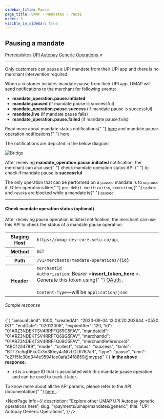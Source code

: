 ```yaml
---
sidebar_title: Pause
page_title: UMAP - Mandates - Pause
order: 3
visible_in_sidebar: true
---
```


## Pausing a mandate

<Card padding="nano" shape="rounded" marginBottom="micro" marginTop="micro">
    <Text size="medium" marginBottom="nano" paddingRight="medium" weight="600">
        Prerequisites
    </Text>
    <a href="/payments/umap/mandates/generic">
        UPI Autopay Generic Operations ↗
    </a>
</Card>

<hr class="primary" />

<Callout type="tip">
    Only customers can pause a UPI mandate from their UPI app and there is no
    merchant intervention required.
</Callout>
<br />
<p>
    When a customer initiates mandate pause from their UPI app, UMAP will send
    notifications to the merchant for following events:
</p>
<ul>
    <li>
        <b>mandate_operation.pause.initiated</b>
    </li>
    <li>
        <b>mandate.paused</b> (if mandate pause is successful)
    </li>
    <li>
        <b>mandate_operation.pause.success</b> (if mandate pause is successful)
    </li>
    <li>
        <b>mandate.live</b> (if mandate pause fails)
    </li>
    <li>
        <b>mandate_operation.pause.failed</b> (if mandate pause fails)
    </li>
</ul>
<p>
    Read more about mandate status notifications{" "}
    <a href="/payments/umap/notifications/mandates">here</a> and mandate pause
    operation notifications{" "}
    <a href="/payments/umap/notifications/mandates/pause">here</a>
</p>
<p>The notifications are depicted in the below diagram</p>
<img
    src="https://storage.googleapis.com/strapi-assets/latest/update-mandate-customer-pause/update-mandate-customer-pause.png"
    alt="Bridge"
/>

<p>
    After receiving <b>mandate_operation.pause.initiated</b> notification, the
    merchant can also use{" "}
    <Link href="/payments/umap/mandates/generic/pause#check-mandate-operation-status">
        check mandate operation status API
    </Link>{" "}
    to check if mandate pause is <b>successful</b>
</p>

<Callout type="warning">
    The only operation that can be performed on a <code>paused</code> mandate is
    to <code>unpause</code> it. Other operations like{" "}
    <code>pre debit notification</code>, <code>execution</code>,{" "}
    <code>update</code> and <code>revoke</code> are blocked while a mandate is{" "}
    <code>paused</code>
</Callout>

<hr class="tertiary" />

#### Check mandate operation status (optional)

After receiving pause operation initiated notification, the merchant can use this API to check the status of a mandate pause operation.

<table>
    <tbody>
        <tr>
            <th>Staging Host</th>
            <td>
                <code>https://umap-dev-core.setu.co/api</code>
            </td>
        </tr>
        <tr>
            <th>Method</th>
            <td>
                <code>GET</code>
            </td>
        </tr>
        <tr>
            <th>Path</th>
            <td>
                <code>/v1/merchants/mandate-operations/&#123;id&#125;</code>
            </td>
        </tr>
        <tr>
            <th>Header</th>
            <td>
                <code>merchantId</code>
                <br />
                <code>Authorization</code>: Bearer &lt;<b>insert_token_here</b>
                &gt;. Generate this token using{" "}
                <a href="/payments/umap/api-integration" target="_blank">
                    OAuth
                </a>
                .<br />
                <br />
                <code>Content-Type</code>—will be <code>application/json</code>
            </td>
        </tr>
    </tbody>
</table>

<h6>Sample response</h6>
<CodeBlockWithCopy language="json">
    {`{
  "amountLimit": 1000,
  "createdAt": "2023-09-04 12:08:20.202644 +0530 IST",
  "endDate": "02012006",
  "expireAfter": 120,
  "id": "01ARZ3NDEKTSV4RRFFQ69G5FAV",
  "mandateId": "01ARZ3NDEKTSV4RRFFQ69G5FAV",
  "merchantId": "01ARZ3NDEKTSV4RRFFQ69G5FAV",
  "merchantReferenceId": "ABC1234789",
  "mode": "collect",
  "status": "success",
  "txnId": "BTTZrc5gDFkuCr3n3I0ey4aNtzLOLR7K7aR",
  "type": "pause",
  "umn": "c27f5fc30d344e9594fce0afa34f8859@mypsp"
}`}
</CodeBlockWithCopy>
<b>In the above response:</b>
<ul>
    <li>
        <code>id</code> is a unique ID that is associated with this mandate
        pause operation and can be used to track it later.
    </li>
</ul>

<p>
    To know more about all the API params, please refer to the API documentation{" "}
    <a
        href="/payments/umap/api-reference#/category~mandates/operation~mandates#fetchMandateOperationById"
        target="_blank"
    >
        here
    </a>
    .
</p>

<NextPage
    info={{
        description: "Explore other UMAP UPI Autopay generic operations here",
        slug: "/payments/umap/mandates/generic",
        title: "UPI Autopay Generic Operations",
    }}
/>
